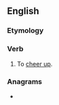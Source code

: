 ==English==

===Etymology===
{{prefix|up|cheer|lang=en}}

===Verb===
{{en-verb}}

# {{lb|en|transitive|archaic}} To [[cheer up]].
#: {{rfquotek|Edmund Spenser}}

===Anagrams===
* {{anagrams|en|Pecheur|cheer up}}